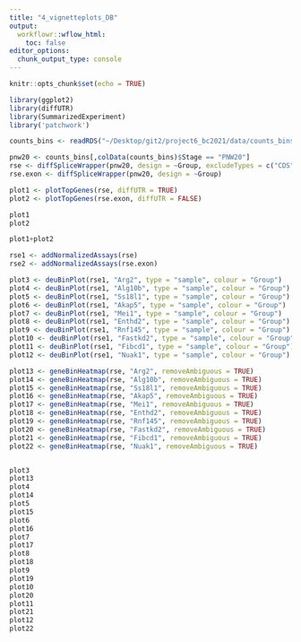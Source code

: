 ```yaml
---
title: "4_vignetteplots_DB"
output:
  workflowr::wflow_html:
    toc: false
editor_options:
  chunk_output_type: console
---
```


```r
knitr::opts_chunk$set(echo = TRUE)
```

```r
library(ggplot2)
library(diffUTR)
library(SummarizedExperiment)
library('patchwork')
```



```r

counts_bins <- readRDS("~/Desktop/git2/project6_bc2021/data/counts_bins.rds")

pnw20 <- counts_bins[,colData(counts_bins)$Stage == "PNW20"]
rse <- diffSpliceWrapper(pnw20, design = ~Group, excludeTypes = c("CDS","non-coding"))
rse.exon <- diffSpliceWrapper(pnw20, design = ~Group)

plot1 <- plotTopGenes(rse, diffUTR = TRUE)
plot2 <- plotTopGenes(rse.exon, diffUTR = FALSE)

plot1
plot2

plot1+plot2

rse1 <- addNormalizedAssays(rse)
rse2 <- addNormalizedAssays(rse.exon)

plot3 <- deuBinPlot(rse1, "Arg2", type = "sample", colour = "Group")
plot4 <- deuBinPlot(rse1, "Alg10b", type = "sample", colour = "Group")
plot5 <- deuBinPlot(rse1, "Ss18l1", type = "sample", colour = "Group")
plot6 <- deuBinPlot(rse1, "Akap5", type = "sample", colour = "Group")
plot7 <- deuBinPlot(rse1, "Mei1", type = "sample", colour = "Group")
plot8 <- deuBinPlot(rse1, "Enthd2", type = "sample", colour = "Group")
plot9 <- deuBinPlot(rse1, "Rnf145", type = "sample", colour = "Group")
plot10 <- deuBinPlot(rse1, "Fastkd2", type = "sample", colour = "Group")
plot11 <- deuBinPlot(rse1, "Fibcd1", type = "sample", colour = "Group")
plot12 <- deuBinPlot(rse1, "Nuak1", type = "sample", colour = "Group")

plot13 <- geneBinHeatmap(rse, "Arg2", removeAmbiguous = TRUE)
plot14 <- geneBinHeatmap(rse, "Alg10b", removeAmbiguous = TRUE)
plot15 <- geneBinHeatmap(rse, "Ss18l1", removeAmbiguous = TRUE)
plot16 <- geneBinHeatmap(rse, "Akap5", removeAmbiguous = TRUE)
plot17 <- geneBinHeatmap(rse, "Mei1", removeAmbiguous = TRUE)
plot18 <- geneBinHeatmap(rse, "Enthd2", removeAmbiguous = TRUE)
plot19 <- geneBinHeatmap(rse, "Rnf145", removeAmbiguous = TRUE)
plot20 <- geneBinHeatmap(rse, "Fastkd2", removeAmbiguous = TRUE)
plot21 <- geneBinHeatmap(rse, "Fibcd1", removeAmbiguous = TRUE)
plot22 <- geneBinHeatmap(rse, "Nuak1", removeAmbiguous = TRUE)


plot3
plot13
plot4
plot14
plot5
plot15
plot6
plot16
plot7
plot17
plot8
plot18
plot9
plot19
plot10
plot20
plot11
plot21
plot12
plot22

```
